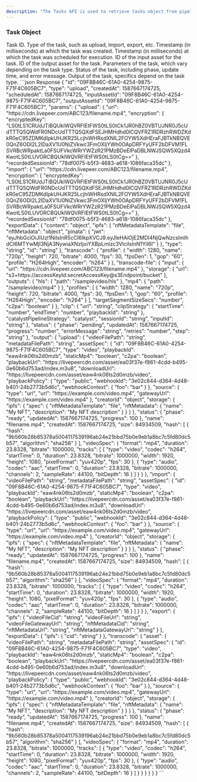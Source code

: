 ```yaml
---
description: "The Tasks API is used to retrieve tasks object from pipeline."
---
```


### Task Object

<ResponseField name="id" type="string" readOnly="true">
  Task ID.
</ResponseField>
<ResponseField name="type" type="string">
  Type of the task, such as upload, import, export, etc.
</ResponseField>
<ResponseField name="createdAt" type="number" readOnly="true">
  Timestamp (in milliseconds) at which the task was created.
</ResponseField>
<ResponseField name="scheduledAt" type="number" readOnly="true">
  Timestamp (in milliseconds) at which the task was scheduled for execution.
</ResponseField>
<ResponseField name="inputAssetId" type="string">
  ID of the input asset for the task.
</ResponseField>
<ResponseField name="outputAssetId" type="string">
  ID of the output asset for the task.
</ResponseField>
<ResponseField name="params" type="object">
  Parameters of the task, which vary depending on the task type.
</ResponseField>
<ResponseField name="status" type="object" readOnly="true">
  Status of the task, including phase, update time, and error message.
</ResponseField>
<ResponseField name="output" type="object">
  Output of the task, specifics depend on the task type.
</ResponseField>

<ResponseExample>
```json Response
  {
    "id": "09F8B46C-61A0-4254-9875-F71F4C605BC7",
    "type": "upload",
    "createdAt": 1587667174725,
    "scheduledAt": 1587667174725,
    "inputAssetId": "09F8B46C-61A0-4254-9875-F71F4C605BC7",
    "outputAssetId": "09F8B46C-61A0-4254-9875-F71F4C605BC7",
    "params": {
      "upload": {
        "url": "https://cdn.livepeer.com/ABC123/filename.mp4",
        "encryption": {
          "encryptedKey": "LS0tLS1CRUdJTiBQUklWQVRFIEtFWS0tLS0tCk1JR0hBZ0VBTUJNR0J5cUdTTTQ5QWdFR0NDcUdTTTQ5QXdFSEJHMHdhd0lCQVFRZ1RDRzhRWDZKdkR0eC95ZDMKdlpkUHJKR25LcjhiWHRsdXNIL2FOYW5XdHEraFJBTkNBQVE0QnZ6ODI2L2lDaXV1U0NiZVkwc3FmOXljYWh0OApDRFYyUFF2bDFVM1FLSVRBcWRpaktLa0FSUFVkcWRrYWZzR21PMzBDeElPaDBLNWJSQW5XQzd4KwotLS0tLUVORCBQUklWQVRFIEtFWS0tLS0tCg=="
        },
        "recordedSessionId": "78df0075-b5f3-4683-a618-1086faca35dc"
      },
      "import": {
        "url": "https://cdn.livepeer.com/ABC123/filename.mp4",
        "encryption": {
          "encryptedKey": "LS0tLS1CRUdJTiBQUklWQVRFIEtFWS0tLS0tCk1JR0hBZ0VBTUJNR0J5cUdTTTQ5QWdFR0NDcUdTTTQ5QXdFSEJHMHdhd0lCQVFRZ1RDRzhRWDZKdkR0eC95ZDMKdlpkUHJKR25LcjhiWHRsdXNIL2FOYW5XdHEraFJBTkNBQVE0QnZ6ODI2L2lDaXV1U0NiZVkwc3FmOXljYWh0OApDRFYyUFF2bDFVM1FLSVRBcWRpaktLa0FSUFVkcWRrYWZzR21PMzBDeElPaDBLNWJSQW5XQzd4KwotLS0tLUVORCBQUklWQVRFIEtFWS0tLS0tCg=="
        },
        "recordedSessionId": "78df0075-b5f3-4683-a618-1086faca35dc"
      },
      "exportData": {
        "content": "object",
        "ipfs": {
          "nftMetadataTemplate": "file",
          "nftMetadata": "object",
          "pinata": {
            "jwt": "eyJhbGciOiJIUzI1NiIsInR5cCI6IkpXVCJ9.eyJleHAiOjE2MDI4NjQwNzcsImlhdCI6MTYwMjI3NjA3NywiaXNzIjoiYXBpLmlzc3VlciIsInN1YiI6I"
          }
        },
        "type": "string",
        "id": "string"
      },
      "transcode": {
        "profile": {
          "width": 1280,
          "name": "720p",
          "height": 720,
          "bitrate": 4000,
          "fps": 30,
          "fpsDen": 1,
          "gop": "60",
          "profile": "H264High",
          "encoder": "h264"
        }
      },
      "transcode-file": {
        "input": {
          "url": "https://cdn.livepeer.com/ABC123/filename.mp4"
        },
        "storage": {
          "url": "s3+https://accessKeyId:secretAccessKey@s3Endpoint/bucket"
        },
        "outputs": {
          "hls": {
            "path": "/samplevideo/hls"
          },
          "mp4": {
            "path": "/samplevideo/mp4"
          }
        },
        "profiles": [
          {
            "width": 1280,
            "name": "720p",
            "height": 720,
            "bitrate": 4000,
            "fps": 30,
            "fpsDen": 1,
            "gop": "60",
            "profile": "H264High",
            "encoder": "h264"
          }
        ],
        "targetSegmentSizeSecs": "number",
        "c2pa": "boolean"
      }
    },
    "clip": {
      "url": "string",
      "clipStrategy": {
        "startTime": "number",
        "endTime": "number",
        "playbackId": "string"
      },
      "catalystPipelineStrategy": "catalyst",
      "sessionId": "string",
      "inputId": "string"
    },
    "status": {
      "phase": "pending",
      "updatedAt": 1587667174725,
      "progress": "number",
      "errorMessage": "string",
      "retries": "number",
      "step": "string"
    },
    "output": {
      "upload": {
        "videoFilePath": "string",
        "metadataFilePath": "string",
        "assetSpec": {
          "id": "09F8B46C-61A0-4254-9875-F71F4C605BC7",
          "type": "video",
          "playbackId": "eaw4nk06ts2d0mzb",
          "staticMp4": "boolean",
          "c2pa": "boolean",
          "playbackUrl": "https://livepeercdn.com/asset/ea03f37e-f861-4cdd-b495-0e60b6d753ad/index.m3u8",
          "downloadUrl": "https://livepeercdn.com/asset/eaw4nk06ts2d0mzb/video",
          "playbackPolicy": {
            "type": "public",
            "webhookId": "3e02c844-d364-4d48-b401-24b2773b5d6c",
            "webhookContext": {
              "foo": "bar"
            }
          },
          "source": {
            "type": "url",
            "url": "https://example.com/video.mp4",
            "gatewayUrl": "https://example.com/video.mp4"
          },
          "creatorId": "object",
          "storage": {
            "ipfs": {
              "spec": {
                "nftMetadataTemplate": "file",
                "nftMetadata": {
                  "name": "My NFT",
                  "description": "My NFT description"
                }
              }
            }
          },
          "status": {
            "phase": "ready",
            "updatedAt": 1587667174725,
            "progress": 100
          },
          "name": "filename.mp4",
          "createdAt": 1587667174725,
          "size": 84934509,
          "hash": [
            {
              "hash": "9b560b28b85378a5004117539196ab24e21bbd75b0e9eb1a8bc7c5fd80dc5b57",
              "algorithm": "sha256"
            }
          ],
          "videoSpec": {
            "format": "mp4",
            "duration": 23.8328,
            "bitrate": 1000000,
            "tracks": [
              {
                "type": "video",
                "codec": "h264",
                "startTime": 0,
                "duration": 23.8328,
                "bitrate": 1000000,
                "width": 1920,
                "height": 1080,
                "pixelFormat": "yuv420p",
                "fps": 30
              },
              {
                "type": "audio",
                "codec": "aac",
                "startTime": 0,
                "duration": 23.8328,
                "bitrate": 1000000,
                "channels": 2,
                "sampleRate": 44100,
                "bitDepth": 16
              }
            ]
          }
        }
      },
      "import": {
        "videoFilePath": "string",
        "metadataFilePath": "string",
        "assetSpec": {
          "id": "09F8B46C-61A0-4254-9875-F71F4C605BC7",
          "type": "video",
          "playbackId": "eaw4nk06ts2d0mzb",
          "staticMp4": "boolean",
          "c2pa": "boolean",
          "playbackUrl": "https://livepeercdn.com/asset/ea03f37e-f861-4cdd-b495-0e60b6d753ad/index.m3u8",
          "downloadUrl": "https://livepeercdn.com/asset/eaw4nk06ts2d0mzb/video",
          "playbackPolicy": {
            "type": "public",
            "webhookId": "3e02c844-d364-4d48-b401-24b2773b5d6c",
            "webhookContext": {
              "foo": "bar"
            }
          },
          "source": {
            "type": "url",
            "url": "https://example.com/video.mp4",
            "gatewayUrl": "https://example.com/video.mp4"
          },
          "creatorId": "object",
          "storage": {
            "ipfs": {
              "spec": {
                "nftMetadataTemplate": "file",
                "nftMetadata": {
                  "name": "My NFT",
                  "description": "My NFT description"
                }
              }
            }
          },
          "status": {
            "phase": "ready",
            "updatedAt": 1587667174725,
            "progress": 100
          },
          "name": "filename.mp4",
          "createdAt": 1587667174725,
          "size": 84934509,
          "hash": [
            {
              "hash": "9b560b28b85378a5004117539196ab24e21bbd75b0e9eb1a8bc7c5fd80dc5b57",
              "algorithm": "sha256"
            }
          ],
          "videoSpec": {
            "format": "mp4",
            "duration": 23.8328,
            "bitrate": 1000000,
            "tracks": [
              {
                "type": "video",
                "codec": "h264",
                "startTime": 0,
                "duration": 23.8328,
                "bitrate": 1000000,
                "width": 1920,
                "height": 1080,
                "pixelFormat": "yuv420p",
                "fps": 30
              },
              {
                "type": "audio",
                "codec": "aac",
                "startTime": 0,
                "duration": 23.8328,
                "bitrate": 1000000,
                "channels": 2,
                "sampleRate": 44100,
                "bitDepth": 16
              }
            ]
          }
        }
      },
      "export": {
        "ipfs": {
          "videoFileCid": "string",
          "videoFileUrl": "string",
          "videoFileGatewayUrl": "string",
          "nftMetadataCid": "string",
          "nftMetadataUrl": "string",
          "nftMetadataGatewayUrl": "string"
        }
      },
      "exportData": {
        "ipfs": {
          "cid": "string"
        }
      },
      "transcode": {
        "asset": {
          "videoFilePath": "string",
          "metadataFilePath": "string",
          "assetSpec": {
            "id": "09F8B46C-61A0-4254-9875-F71F4C605BC7",
            "type": "video",
            "playbackId": "eaw4nk06ts2d0mzb",
            "staticMp4": "boolean",
            "c2pa": "boolean",
            "playbackUrl": "https://livepeercdn.com/asset/ea03f37e-f861-4cdd-b495-0e60b6d753ad/index.m3u8",
            "downloadUrl": "https://livepeercdn.com/asset/eaw4nk06ts2d0mzb/video",
            "playbackPolicy": {
              "type": "public",
              "webhookId": "3e02c844-d364-4d48-b401-24b2773b5d6c",
              "webhookContext": {
                "foo": "bar"
              }
            },
            "source": {
              "type": "url",
              "url": "https://example.com/video.mp4",
              "gatewayUrl": "https://example.com/video.mp4"
            },
            "creatorId": "object",
            "storage": {
              "ipfs": {
                "spec": {
                  "nftMetadataTemplate": "file",
                  "nftMetadata": {
                    "name": "My NFT",
                    "description": "My NFT description"
                  }
                }
              }
            },
            "status": {
              "phase": "ready",
              "updatedAt": 1587667174725,
              "progress": 100
            },
            "name": "filename.mp4",
            "createdAt": 1587667174725,
            "size": 84934509,
            "hash": [
              {
                "hash": "9b560b28b85378a5004117539196ab24e21bbd75b0e9eb1a8bc7c5fd80dc5b57",
                "algorithm": "sha256"
              }
            ],
            "videoSpec": {
              "format": "mp4",
              "duration": 23.8328,
              "bitrate": 1000000,
              "tracks": [
                {
                  "type": "video",
                  "codec": "h264",
                  "startTime": 0,
                  "duration": 23.8328,
                  "bitrate": 1000000,
                  "width": 1920,
                  "height": 1080,
                  "pixelFormat": "yuv420p",
                  "fps": 30
                },
                {
                  "type": "audio",
                  "codec": "aac",
                  "startTime": 0,
                  "duration": 23.8328,
                  "bitrate": 1000000,
                  "channels": 2,
                  "sampleRate": 44100,
                  "bitDepth": 16
                }
              ]
            }
          }
        }
      }
    }
  }
```

</ResponseExample>
